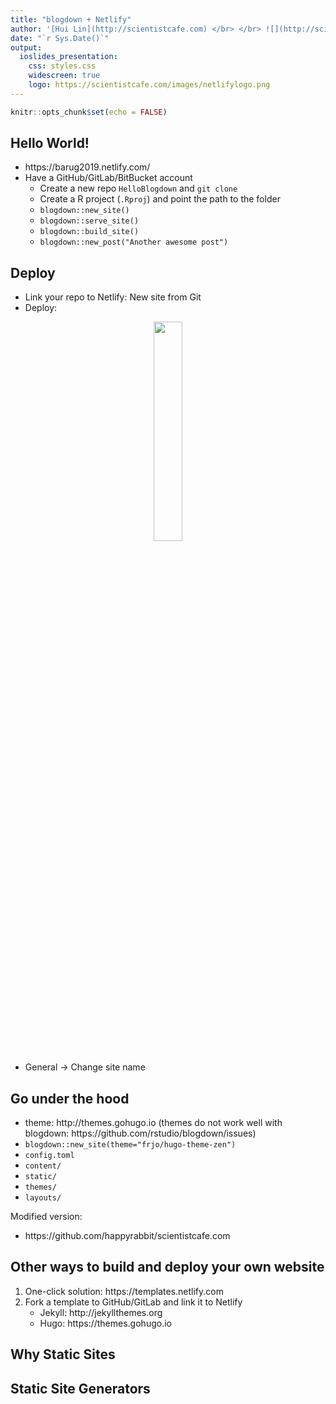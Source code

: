 ```yaml
---
title: "blogdown + Netlify"
author: '[Hui Lin](http://scientistcafe.com) </br> </br> ![](http://scientistcafe.com/images/netlifylogo.png){width=15%}'
date: "`r Sys.Date()`"
output:
  ioslides_presentation:
    css: styles.css
    widescreen: true
    logo: https://scientistcafe.com/images/netlifylogo.png
---
```


```r
knitr::opts_chunk$set(echo = FALSE)
```

## Hello World!

- https://barug2019.netlify.com/
- Have a GitHub/GitLab/BitBucket account
   - Create a new repo `HelloBlogdown` and `git clone` 
   - Create a R project (`.Rproj`) and point the path to the folder
   - `blogdown::new_site()`
   - `blogdown::serve_site()`
   - `blogdown::build_site()`
   - `blogdown::new_post("Another awesome post")`
   
## Deploy

- Link your repo to Netlify: New site from Git
- Deploy: 

<center>
![](images/deploysetting.png){width=30%}
</center>

- General -> Change site name 

## Go under the hood

- theme: http://themes.gohugo.io (themes do not work well with blogdown: https://github.com/rstudio/blogdown/issues)
- `blogdown::new_site(theme="frjo/hugo-theme-zen")`
- `config.toml`
- `content/`
- `static/`
- `themes/`
- `layouts/`

Modified version:

- https://github.com/happyrabbit/scientistcafe.com

## Other ways to build and deploy your own website

1. One-click solution: https://templates.netlify.com
2. Fork a template to GitHub/GitLab and link it to Netlify 
    - Jekyll: http://jekyllthemes.org
    - Hugo: https://themes.gohugo.io
    
## Why Static Sites   

## Static Site Generators



   
